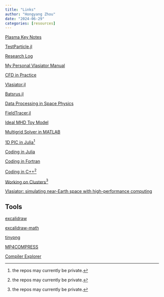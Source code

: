 ```yaml
---
title: "Links"
author: "Hongyang Zhou"
date: "2024-06-29"
categories: [resources]
---
```


[Plasma Key Notes](https://henry2004y.github.io/KeyNotes/)

[TestParticle.jl](https://henry2004y.github.io/TestParticle.jl/dev/)

[Research Log](https://henry2004y.github.io/Ganymede/)

[My Personal Vlasiator Manual](https://henry2004y.github.io/vlasiator_manual)

[CFD in Practice](https://henry2004y.github.io/CFD_Practice/)

[Vlasiator.jl](https://henry2004y.github.io/Vlasiator.jl/dev/)

[Batsrus.jl](https://henry2004y.github.io/Batsrus.jl/dev/)

[Data Processing in Space Physics](https://henry2004y.github.io/VisAnaJulia/dev/)

[FieldTracer.jl](https://henry2004y.github.io/FieldTracer.jl/dev/)

[Ideal MHD Toy Model](https://henry2004y.github.io/Dante.jl/dev/)

[Multigrid Solver in MATLAB](https://github.com/henry2004y/MGSolver)

[1D PIC in Julia](https://github.com/henry2004y/kempo)[^1]

[Coding in Julia](https://henry2004y.github.io/JuliaNotes/)

[Coding in Fortran](https://github.com/henry2004y/FortranNotes/blob/master/notes/FortranNotes.pdf)

[Coding in C++](https://github.com/henry2004y/CxxNotes/blob/main/README.md)[^1]

[Working on Clusters](https://github.com/henry2004y/ScriptingNotes/blob/main/cluster/Clusters.md)[^1]

[Vlasiator: simulating near-Earth space with high-performance computing](https://space-travel.blog/vlasiator-d4929b68d27b)

[^1]: the repos may currently be private.

## Tools

[excalidraw](excalidraw.com)

[excalidraw-math](https://math.preview.excalidraw.com)

[tinypng](https://tinypng.com/)

[MP4COMPRESS](https://www.mp4compress.com/)

[Compiler Explorer](https://godbolt.org/)
